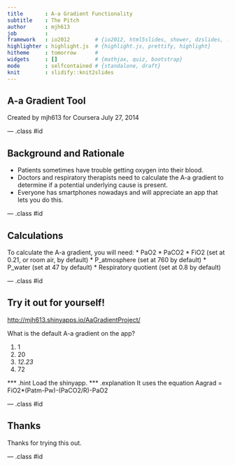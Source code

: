 ```yaml
---
title       : A-a Gradient Functionality
subtitle    : The Pitch
author      : mjh613
job         : 
framework   : io2012        # {io2012, html5slides, shower, dzslides, ...}
highlighter : highlight.js  # {highlight.js, prettify, highlight}
hitheme     : tomorrow      # 
widgets     : []            # {mathjax, quiz, bootstrap}
mode        : selfcontained # {standalone, draft}
knit        : slidify::knit2slides
---
```


## A-a Gradient Tool

Created by mjh613 for Coursera
July 27, 2014

--- .class #id 

## Background and Rationale

* Patients sometimes have trouble getting oxygen into their blood.
* Doctors and respiratory therapists need to calculate the A-a gradient to determine if a potential underlying cause is present.
* Everyone has smartphones nowadays and will appreciate an app that lets you do this.

--- .class #id 

## Calculations

To calculate the A-a gradient, you will need:
* PaO2
* PaCO2
* FiO2 (set at 0.21, or room air, by default)
* P_atmosphere (set at 760 by default)
* P_water (set at 47 by default)
* Respiratory quotient (set at 0.8 by default)

--- .class #id 

## Try it out for yourself!

<http://mjh613.shinyapps.io/AaGradientProject/>

What is the default A-a gradient on the app?

1. 1
2. 20
3. _12.23_
4. 72

*** .hint Load the shinyapp.
*** .explanation It uses the equation Aagrad = FiO2*(Patm-Pw)-(PaCO2/R)-PaO2

--- .class #id 

## Thanks

Thanks for trying this out.

--- .class #id 
